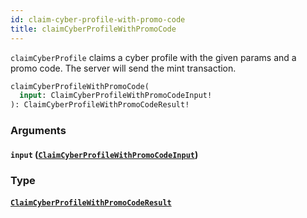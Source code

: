 ```yaml
---
id: claim-cyber-profile-with-promo-code
title: claimCyberProfileWithPromoCode
---
```



`claimCyberProfile` claims a cyber profile with the given params and a promo code. The server will send the mint transaction.

```graphql
claimCyberProfileWithPromoCode(
  input: ClaimCyberProfileWithPromoCodeInput!
): ClaimCyberProfileWithPromoCodeResult!
```


### Arguments

#### `input` ([`ClaimCyberProfileWithPromoCodeInput`](/cyberconnect/reference/inputs/claim-cyber-profile-with-promo-code-input))




### Type

#### [`ClaimCyberProfileWithPromoCodeResult`](/cyberconnect/reference/objects/claim-cyber-profile-with-promo-code-result) 






